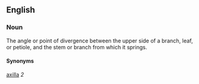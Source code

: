==English==
===Noun===
The angle or point of divergence between the upper side of a branch, leaf, or petiole, and the stem or branch from which it springs.

====Synonyms====
[[axilla]] ''2''